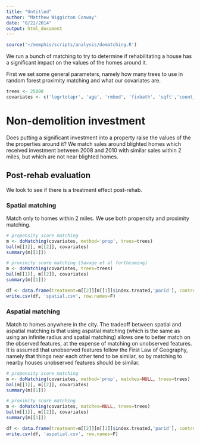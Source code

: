 ```yaml
---
title: "Untitled"
author: "Matthew Wigginton Conway"
date: "8/22/2014"
output: html_document
---
```


```r
source('~/memphis/scripts/analysis/domatching.R')
```
       
We run a bunch of matching to try to determine if rehabilitating a house has a significant impact on the 
values of the homes around it.

First we set some general parameters, namely how many trees to use in random forest proximity matching and what our covariates are.

```r
trees <- 25000
covariates <- c('logrtotapr', 'age', 'rmbed', 'fixbath', 'sqft','count_minor_250', 'count_severe_250',  'count_minor_500', 'count_severe_500', 'blight', 'medianhhinc', 'pctunemployed', 'pctownocc')
```
# Non-demolition investment
Does putting a significant investment into a property raise the values of the the properties around it? We match sales around
blighted homes which received investment between 2008 and 2010 with similar sales within 2 miles, but which are not near blighted homes.

## Post-rehab evaluation

We look to see if there is a treatment effect post-rehab.

### Spatial matching

Match only to homes within 2 miles. We use both propensity and proximity matching.

```r
# propensity score matching
m <- doMatching(covariates, method='prop', trees=trees)
bal(m[[1]], m[[2]], covariates)
summary(m[[1]])

# proximity score matching (Savage et al forthcoming)
m <- doMatching(covariates, trees=trees)
bal(m[[1]], m[[2]], covariates)
summary(m[[1]])

df <- data.frame(treatment=m[[2]][m[[1]]$index.treated,'parid'], control=m[[2]][m[[1]]$index.control,'parid'])
write.csv(df, 'spatial.csv', row.names=F)
```

### Aspatial matching

Match to homes anywhere in the city. The tradeoff between spatial and aspatial matching is that using aspatial matching
(which is the same as using an infinite radius and spatial matching) allows one to better match on the observed features,
at the expense of matching on unobserved features. It is assumed that unobserved features follow the First Law of Geography,
namely that things near each other tend to be similar, so by matching to nearby houses unobserved features should
be similar.

```r
# propensity score matching
m <- doMatching(covariates, method='prop', matches=NULL, trees=trees)
bal(m[[1]], m[[2]], covariates)
summary(m[[1]])

# proximity score matching
m <- doMatching(covariates, matches=NULL, trees=trees)
bal(m[[1]], m[[2]], covariates)
summary(m[[1]])

df <- data.frame(treatment=m[[2]][m[[1]]$index.treated,'parid'], control=m[[2]][m[[1]]$index.control,'parid'])
write.csv(df, 'aspatial.csv', row.names=F)
```